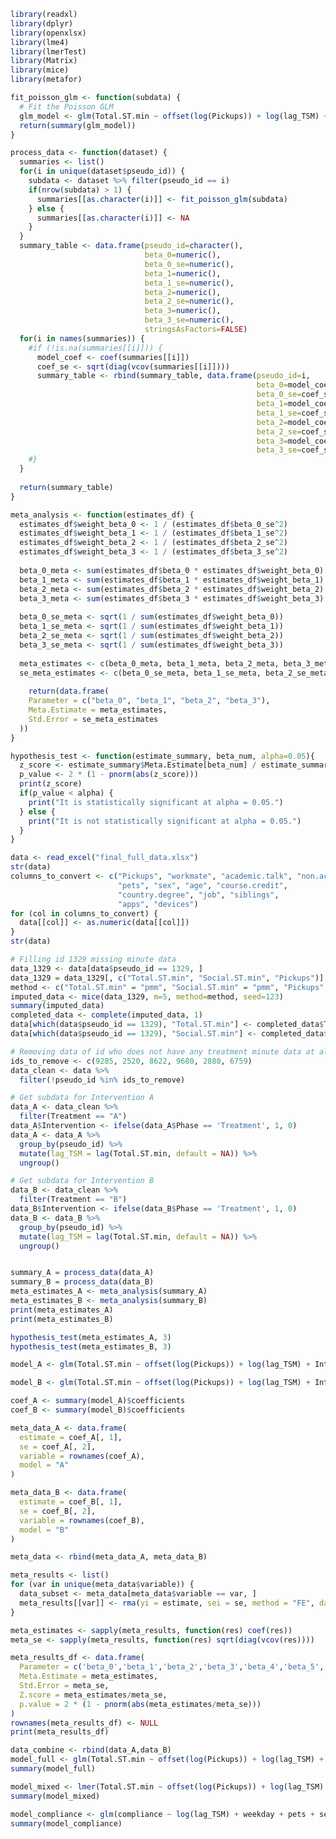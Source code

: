 ```r
library(readxl)
library(dplyr)
library(openxlsx)
library(lme4)
library(lmerTest)
library(Matrix)
library(mice)
library(metafor)
```

```r
fit_poisson_glm <- function(subdata) {
  # Fit the Poisson GLM
  glm_model <- glm(Total.ST.min ~ offset(log(Pickups)) + log(lag_TSM) + Intervention + weekday, family = "poisson", data = subdata)
  return(summary(glm_model))
}

process_data <- function(dataset) {
  summaries <- list()
  for(i in unique(dataset$pseudo_id)) {
    subdata <- dataset %>% filter(pseudo_id == i)
    if(nrow(subdata) > 1) {
      summaries[[as.character(i)]] <- fit_poisson_glm(subdata)
    } else {
      summaries[[as.character(i)]] <- NA
    }
  }
  summary_table <- data.frame(pseudo_id=character(),
                              beta_0=numeric(), 
                              beta_0_se=numeric(),
                              beta_1=numeric(), 
                              beta_1_se=numeric(),
                              beta_2=numeric(), 
                              beta_2_se=numeric(),
                              beta_3=numeric(), 
                              beta_3_se=numeric(),
                              stringsAsFactors=FALSE)
  for(i in names(summaries)) {
    #if (!is.na(summaries[[i]])) {
      model_coef <- coef(summaries[[i]])
      coef_se <- sqrt(diag(vcov(summaries[[i]])))
      summary_table <- rbind(summary_table, data.frame(pseudo_id=i,
                                                       beta_0=model_coef[1], 
                                                       beta_0_se=coef_se[1],
                                                       beta_1=model_coef[2], 
                                                       beta_1_se=coef_se[2],
                                                       beta_2=model_coef[3], 
                                                       beta_2_se=coef_se[3],
                                                       beta_3=model_coef[4], 
                                                       beta_3_se=coef_se[4]))
    #}
  }
  
  return(summary_table)
}

meta_analysis <- function(estimates_df) {
  estimates_df$weight_beta_0 <- 1 / (estimates_df$beta_0_se^2)
  estimates_df$weight_beta_1 <- 1 / (estimates_df$beta_1_se^2)
  estimates_df$weight_beta_2 <- 1 / (estimates_df$beta_2_se^2)
  estimates_df$weight_beta_3 <- 1 / (estimates_df$beta_3_se^2)
  
  beta_0_meta <- sum(estimates_df$beta_0 * estimates_df$weight_beta_0) / sum(estimates_df$weight_beta_0)
  beta_1_meta <- sum(estimates_df$beta_1 * estimates_df$weight_beta_1) / sum(estimates_df$weight_beta_1)
  beta_2_meta <- sum(estimates_df$beta_2 * estimates_df$weight_beta_2) / sum(estimates_df$weight_beta_2)
  beta_3_meta <- sum(estimates_df$beta_3 * estimates_df$weight_beta_3) / sum(estimates_df$weight_beta_3)
  
  beta_0_se_meta <- sqrt(1 / sum(estimates_df$weight_beta_0))
  beta_1_se_meta <- sqrt(1 / sum(estimates_df$weight_beta_1))
  beta_2_se_meta <- sqrt(1 / sum(estimates_df$weight_beta_2))
  beta_3_se_meta <- sqrt(1 / sum(estimates_df$weight_beta_3))
  
  meta_estimates <- c(beta_0_meta, beta_1_meta, beta_2_meta, beta_3_meta)
  se_meta_estimates <- c(beta_0_se_meta, beta_1_se_meta, beta_2_se_meta, beta_3_se_meta)
 
    return(data.frame(
    Parameter = c("beta_0", "beta_1", "beta_2", "beta_3"),
    Meta.Estimate = meta_estimates,
    Std.Error = se_meta_estimates
  ))
}

hypothesis_test <- function(estimate_summary, beta_num, alpha=0.05){
  z_score <- estimate_summary$Meta.Estimate[beta_num] / estimate_summary$Std.Error[beta_num]
  p_value <- 2 * (1 - pnorm(abs(z_score)))
  print(z_score)
  if(p_value < alpha) {
    print("It is statistically significant at alpha = 0.05.")
  } else {
    print("It is not statistically significant at alpha = 0.05.")
  }
}

```

```r
data <- read_excel("final_full_data.xlsx")
str(data)
columns_to_convert <- c("Pickups", "workmate", "academic.talk", "non.academic", 
                        "pets", "sex", "age", "course.credit", 
                        "country.degree", "job", "siblings", 
                        "apps", "devices")
for (col in columns_to_convert) {
  data[[col]] <- as.numeric(data[[col]])
}
str(data)

# Filling id 1329 missing minute data
data_1329 <- data[data$pseudo_id == 1329, ]
data_1329 = data_1329[, c("Total.ST.min", "Social.ST.min", "Pickups")]
method <- c("Total.ST.min" = "pmm", "Social.ST.min" = "pmm", "Pickups" = "pmm")
imputed_data <- mice(data_1329, m=5, method=method, seed=123)
summary(imputed_data)
completed_data <- complete(imputed_data, 1)
data[which(data$pseudo_id == 1329), "Total.ST.min"] <- completed_data$Total.ST.min
data[which(data$pseudo_id == 1329), "Social.ST.min"] <- completed_data$Social.ST.min

# Removing data of id who does not have any treatment minute data at all, and who only have treatment data
ids_to_remove <- c(9285, 2520, 8622, 9680, 2880, 6759)
data_clean <- data %>% 
  filter(!pseudo_id %in% ids_to_remove)

# Get subdata for Intervention A
data_A <- data_clean %>% 
  filter(Treatment == "A")
data_A$Intervention <- ifelse(data_A$Phase == 'Treatment', 1, 0)
data_A <- data_A %>% 
  group_by(pseudo_id) %>%
  mutate(lag_TSM = lag(Total.ST.min, default = NA)) %>%
  ungroup()

# Get subdata for Intervention B
data_B <- data_clean %>% 
  filter(Treatment == "B")
data_B$Intervention <- ifelse(data_B$Phase == 'Treatment', 1, 0)
data_B <- data_B %>% 
  group_by(pseudo_id) %>%
  mutate(lag_TSM = lag(Total.ST.min, default = NA)) %>%
  ungroup()


summary_A = process_data(data_A)
summary_B = process_data(data_B)
meta_estimates_A <- meta_analysis(summary_A)
meta_estimates_B <- meta_analysis(summary_B)
print(meta_estimates_A)
print(meta_estimates_B)

hypothesis_test(meta_estimates_A, 3)
hypothesis_test(meta_estimates_B, 3)
```

```r
model_A <- glm(Total.ST.min ~ offset(log(Pickups)) + log(lag_TSM) + Intervention + weekday + pets + sex + age + course.credit + siblings + apps + devices +procrastination.score, family = "poisson", data = data_A)

model_B <- glm(Total.ST.min ~ offset(log(Pickups)) + log(lag_TSM) + Intervention + weekday + pets + sex + age + course.credit + siblings + apps + devices +procrastination.score, family = "poisson", data = data_B)

coef_A <- summary(model_A)$coefficients
coef_B <- summary(model_B)$coefficients

meta_data_A <- data.frame(
  estimate = coef_A[, 1],
  se = coef_A[, 2],
  variable = rownames(coef_A),
  model = "A"
)

meta_data_B <- data.frame(
  estimate = coef_B[, 1],
  se = coef_B[, 2],
  variable = rownames(coef_B),
  model = "B"
)

meta_data <- rbind(meta_data_A, meta_data_B)

meta_results <- list()
for (var in unique(meta_data$variable)) {
  data_subset <- meta_data[meta_data$variable == var, ]
  meta_results[[var]] <- rma(yi = estimate, sei = se, method = "FE", data = data_subset)
}

meta_estimates <- sapply(meta_results, function(res) coef(res))
meta_se <- sapply(meta_results, function(res) sqrt(diag(vcov(res))))

meta_results_df <- data.frame(
  Parameter = c('beta_0','beta_1','beta_2','beta_3','beta_4','beta_5','beta_6','beta_7','beta_8','beta_9','beta_10','beta_11'),
  Meta.Estimate = meta_estimates,
  Std.Error = meta_se,
  Z.score = meta_estimates/meta_se,
  p.value = 2 * (1 - pnorm(abs(meta_estimates/meta_se)))
)
rownames(meta_results_df) <- NULL
print(meta_results_df)
```

```r
data_combine <- rbind(data_A,data_B)
model_full <- glm(Total.ST.min ~ offset(log(Pickups)) + log(lag_TSM) + Intervention + weekday + pets + sex + age + course.credit + siblings + apps + devices +procrastination.score, family = "poisson", data = data_combine)
summary(model_full)
```

```r
model_mixed <- lmer(Total.ST.min ~ offset(log(Pickups)) + log(lag_TSM) + Intervention + weekday + pets + sex + age + course.credit + siblings + apps + devices + procrastination.score + (1 | pseudo_id), data = data_combine)
summary(model_mixed)
```


```r
model_compliance <- glm(compliance ~ log(lag_TSM) + weekday + pets + sex + age + course.credit + siblings + apps + devices +procrastination.score, family = "binomial", data = data_combine)
summary(model_compliance)
```
